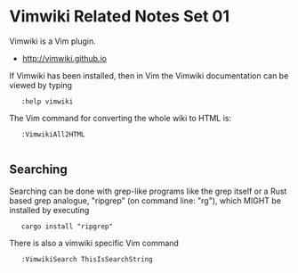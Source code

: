 
= Vimwiki Related Notes Set 01 =

Vimwiki is a Vim plugin.

* [[http://vimwiki.github.io]]

If Vimwiki has been installed, then in Vim 
the Vimwiki documentation can be viewed by typing

    :help vimwiki

The Vim command for converting the whole wiki to HTML is:

    :VimwikiAll2HTML
    
== Searching ==

Searching can be done with grep-like programs like the grep itself or 
a Rust based grep analogue, "ripgrep" (on command line: "rg"),
which MIGHT be installed by executing 

    cargo install "ripgrep"

There is also a vimwiki specific Vim command

    :VimwikiSearch ThisIsSearchString
    
